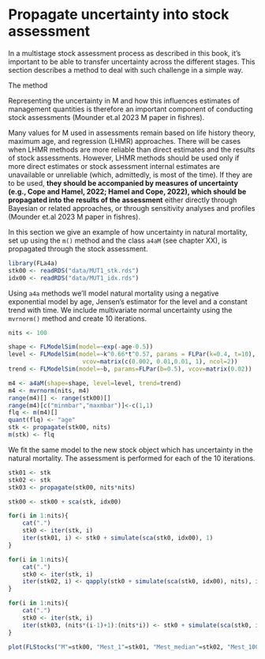 # Propagate uncertainty into stock assessment

In a multistage stock assessment process as described in this book, it's important to be able to transfer uncertainty across the different stages. This section describes a method to deal with such challenge in a simple way.

The method


Representing the uncertainty in M and how this influences estimates of management quantities is therefore an important component of conducting stock assessments (Mounder et.al 2023 M paper in fishres).

Many values for M used in assessments remain based on life history theory, maximum age, and regression (LHMR) approaches. There will be cases when LHMR methods are more reliable than direct estimates and the results of stock assessments. However, LHMR methods should be used only if more direct estimates or stock assessment internal estimates are unavailable or unreliable (which, admittedly, is most of the time). If they are to be used, **they should be accompanied by measures of uncertainty (e.g., Cope and Hamel, 2022; Hamel and Cope, 2022), which should be propagated into the results of the assessment** either directly through Bayesian or related approaches, or through sensitivity analyses and profiles (Mounder et.al 2023 M paper in fishres).


In this section we give an example of how uncertainty in natural mortality, set up using the `m()` method and the class `a4aM` (see chapter XX), is propagated through the stock assessment.

```r
library(FLa4a)
stk00 <- readRDS("data/MUT1_stk.rds")
idx00 <- readRDS("data/MUT1_idx.rds")
```

Using `a4a` methods we'll model natural mortality using a negative exponential model by age, Jensen's estimator for the level and a constant trend with time. We include multivariate normal uncertainty using the `mvrnorm()` method and create 10 iterations.

```r
nits <- 100

shape <- FLModelSim(model=~exp(-age-0.5))
level <- FLModelSim(model=~k^0.66*t^0.57, params = FLPar(k=0.4, t=10),
                     vcov=matrix(c(0.002, 0.01,0.01, 1), ncol=2))
trend <- FLModelSim(model=~b, params=FLPar(b=0.5), vcov=matrix(0.02))

m4 <- a4aM(shape=shape, level=level, trend=trend)
m4 <- mvrnorm(nits, m4)
range(m4)[] <- range(stk00)[]
range(m4)[c("minmbar","maxmbar")]<-c(1,1)
flq <- m(m4)[]
quant(flq) <- "age"
stk <- propagate(stk00, nits)
m(stk) <- flq
```

We fit the same model to the new stock object which has uncertainty in the natural mortality. The assessment is performed for each of the 10 iterations.

```r
stk01 <- stk
stk02 <- stk
stk03 <- propagate(stk00, nits*nits)

stk00 <- stk00 + sca(stk, idx00)

for(i in 1:nits){
    cat(".")
    stk0 <- iter(stk, i)
    iter(stk01, i) <- stk0 + simulate(sca(stk0, idx00), 1)
}

for(i in 1:nits){
    cat(".")
    stk0 <- iter(stk, i)
    iter(stk02, i) <- qapply(stk0 + simulate(sca(stk0, idx00), nits), iterMedians)
}

for(i in 1:nits){
    cat(".")
    stk0 <- iter(stk, i)
    iter(stk03, (nits*(i-1)+1):(nits*i)) <- stk0 + simulate(sca(stk0, idx00), nits)
}

```


```r
plot(FLStocks("M"=stk00, "Mest_1"=stk01, "Mest_median"=stk02, "Mest_100"=stk03))
```


